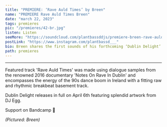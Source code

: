 ---
title: "PREMIERE: ‘Rave Auld Times’ by Breen"
name: "PREMIERE Rave Auld Times Breen"
date: "march 22, 2023"
tags: premieres
pic: "/premieres/42-br.jpg"
listen: Listen
seeMore: "https://soundcloud.com/plantbassddjs/premiere-breen-rave-auld-times"
postLink: "https://www.instagram.com/plantbassd___"
bio: Breen shares the first sounds of his forthcoming ‘Dublin Delight’ EP with the basement breakbeat of ‘Rave Auld Times’.
path: premieres
---

<SoundCloud
  url="soundcloud.com/plantbassddjs/premiere-breen-rave-auld-times"
  name="Rave Auld Times"
/>

<hr />

Featured track 'Rave Auld Times' was made using dialogue samples from the renowned 2016 documentary 'Notes On Rave In Dublin' and encompasses the energy of the 90s dance boom in Ireland with a fitting raw and rhythmic breakbeat basement track.

Dublin Delight releases in full on April 6th featuring splendid artwork from DJ Egg.

Support <HoverLink url="brianmcnamara.bandcamp.com/album/dublin-delight" name="Breen" inline external /> on Bandcamp 🌱

<Picture src="/premieres/42-breen.jpg" alt="Breen cover pic" size={1200} />
<p className="smallText">
  <i>(Pictured: Breen)</i>
</p>

